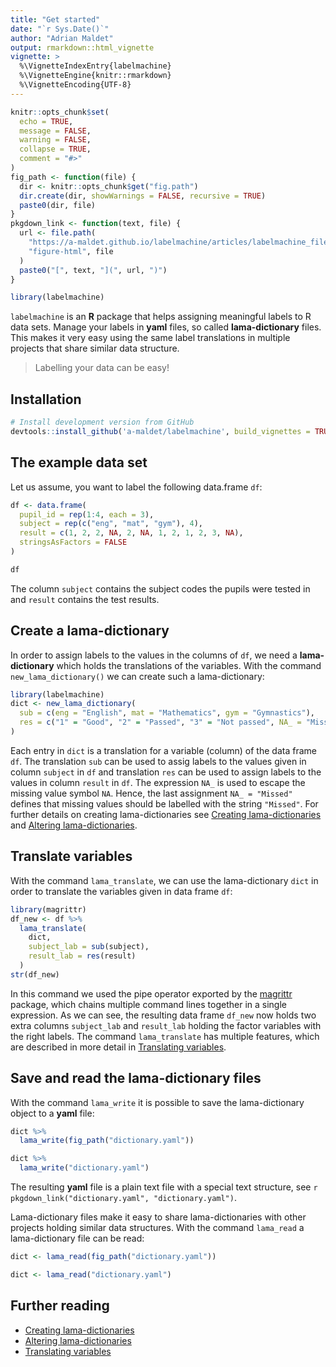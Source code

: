 ```yaml
---
title: "Get started"
date: "`r Sys.Date()`"
author: "Adrian Maldet"
output: rmarkdown::html_vignette
vignette: >
  %\VignetteIndexEntry{labelmachine}
  %\VignetteEngine{knitr::rmarkdown}
  %\VignetteEncoding{UTF-8}
---
```


```r
knitr::opts_chunk$set(
  echo = TRUE,
  message = FALSE,
  warning = FALSE,
  collapse = TRUE,
  comment = "#>"
)
fig_path <- function(file) {
  dir <- knitr::opts_chunk$get("fig.path")
  dir.create(dir, showWarnings = FALSE, recursive = TRUE)
  paste0(dir, file)
}
pkgdown_link <- function(text, file) {
  url <- file.path(
    "https://a-maldet.github.io/labelmachine/articles/labelmachine_files",
    "figure-html", file
  )
  paste0("[", text, "](", url, ")")
}
```

```r
library(labelmachine)
```

`labelmachine` is an **R** package that helps assigning meaningful
labels to R data sets.
Manage your labels in **yaml** files, so called **lama-dictionary** files.
This makes it very easy using the same label translations in multiple
projects that share similar data structure.

> Labelling your data can be easy!


## Installation

```r
# Install development version from GitHub
devtools::install_github('a-maldet/labelmachine', build_vignettes = TRUE)
```

## The example data set

Let us assume, you want to label the following data.frame `df`:

```r
df <- data.frame(
  pupil_id = rep(1:4, each = 3),
  subject = rep(c("eng", "mat", "gym"), 4),
  result = c(1, 2, 2, NA, 2, NA, 1, 2, 1, 2, 3, NA),
  stringsAsFactors = FALSE
)
```
```r
df
```

The column `subject` contains the subject codes the pupils were tested in and
`result` contains the test results.

## Create a lama-dictionary

In order to assign labels to the values in the columns of `df`, we need a 
**lama-dictionary** which holds the translations of the variables. 
With the command `new_lama_dictionary()` we can create such a lama-dictionary:

```r
library(labelmachine)
dict <- new_lama_dictionary(
  sub = c(eng = "English", mat = "Mathematics", gym = "Gymnastics"),
  res = c("1" = "Good", "2" = "Passed", "3" = "Not passed", NA_ = "Missed")
)
```

Each entry in `dict` is a translation for a variable (column) of the
data frame `df`.
The translation `sub` can be used to assig labels to the values given in
column `subject` in `df` and translation `res` can be used to assign labels
to the values in column `result` in `df`.
The expression `NA_` is used to escape the missing value symbol `NA`.
Hence, the last assignment `NA_ = "Missed"` defines that missing values
should be labelled with the string `"Missed"`.
For further details on creating lama-dictionaries
see [Creating lama-dictionaries] and [Altering lama-dictionaries].

## Translate variables

With the command `lama_translate`, we can use the lama-dictionary `dict`
in order to translate the  variables given in data frame `df`:

```r
library(magrittr)
df_new <- df %>%
  lama_translate(
    dict,
    subject_lab = sub(subject),
    result_lab = res(result)
  )
str(df_new)
```

In this command we used the pipe operator exported by the [magrittr] package,
which chains multiple command
lines together in a single expression.
As we can see, the resulting data frame `df_new` now holds two extra columns
`subject_lab` and `result_lab` holding the factor variables with the right
labels.
The command `lama_translate` has multiple features, which are described in 
more detail in [Translating variables].

## Save and read the lama-dictionary files

With the command `lama_write` it is possible to save the lama-dictionary object
to a **yaml** file:
```r
dict %>%
  lama_write(fig_path("dictionary.yaml"))
```
```r
dict %>%
  lama_write("dictionary.yaml")
```

The resulting **yaml** file is a plain text file with a special text structure,
see `r pkgdown_link("dictionary.yaml", "dictionary.yaml")`.

Lama-dictionary files make it easy to share lama-dictionaries with
other projects holding similar data structures. With the command `lama_read`
a lama-dictionary file can be read:

```r
dict <- lama_read(fig_path("dictionary.yaml"))
```

```r
dict <- lama_read("dictionary.yaml")
```

## Further reading

* [Creating lama-dictionaries]
* [Altering lama-dictionaries]
* [Translating variables]

[magrittr]: https://cran.r-project.org/web/packages/magrittr/vignettes/magrittr.html
[Get started]: https://a-maldet.github.io/labelmachine/articles/labelmachine.html
[Creating lama-dictionaries]: https://a-maldet.github.io/labelmachine/articles/create_dictionaries.html
[Altering lama-dictionaries]: https://a-maldet.github.io/labelmachine/articles/alter_dictionaries.html
[Translating variables]: https://a-maldet.github.io/labelmachine/articles/translate.html
